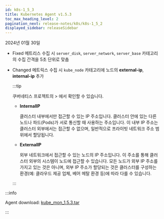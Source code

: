 ```yaml
---
id: k8s-1_5_3
title: Kubernetes Agent v1.5.3
toc_max_heading_level: 2
pagination_next: release-notes/k8s/k8s-1_5_2
displayed_sidebar: releaseSidebar
---
```


2024년 01월 30일

- <Status>Fixed</Status> 메트리스 수집 시 <code>server_disk</code>, <code>server_network</code>, <code>server_base</code> 카테고리의 수집 간격을 5초 단위로 맞춤

- <Status>Changed</Status> 메트릭스 수집 시 <code>kube_node</code> 카테고리에 노드의 <b>external-ip</b>, <b>internal-ip</b> 추가

  :::tip

  쿠버네티스 프로젝트의 <Cmdname sid="sitemap" className="uitext" /> &gt; <Cmdname sid="tag_count" className="uitext" />에서 확인할 수 있습니다.

  - **InternalIP**
    
    클러스터 내부에서만 접근할 수 있는 IP 주소입니다. 클러스터 안에 있는 다른 노드나 파드(Pods)가 서로 통신할 때 사용하는 주소입니다. 이 내부 IP 주소는 클러스터 외부에서는 접근할 수 없으며, 일반적으로 프라이빗 네트워크 주소 범위에서 할당됩니다.
  
  - **ExternalIP**

    외부 네트워크에서 접근할 수 있는 노드의 IP 주소입니다. 이 주소를 통해 클러스터 외부의 시스템이 노드에 접근할 수 있습니다. 모든 노드가 외부 IP 주소를 가지고 있는 것은 아니며, 외부 IP 주소가 할당되는 것은 클러스터를 구성하는 환경(예: 클라우드 제공 업체, 베어 메탈 환경 등)에 따라 다를 수 있습니다.

  :::

:::info

Agent download: [kube_mon_1.5.3.tar](https://repo.whatap.io/docker/kube_mon_1.5.3.tar)

:::